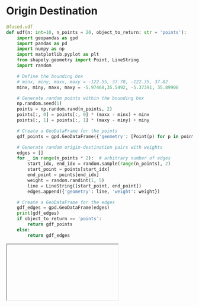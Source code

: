 # Origin Destination

```python
@fused.udf
def udf(n: int=10, n_points = 20, object_to_return: str = 'points'):
    import geopandas as gpd
    import pandas as pd
    import numpy as np
    import matplotlib.pyplot as plt
    from shapely.geometry import Point, LineString
    import random

    # Define the bounding box
    # minx, miny, maxx, maxy = -122.55, 37.70, -122.35, 37.82
    minx, miny, maxx, maxy = -5.97468,35.5492, -5.37391, 35.89908

    # Generate random points within the bounding box
    np.random.seed(1)
    points = np.random.rand(n_points, 2)
    points[:, 0] = points[:, 0] * (maxx - minx) + minx
    points[:, 1] = points[:, 1] * (maxy - miny) + miny

    # Create a GeoDataFrame for the points
    gdf_points = gpd.GeoDataFrame({'geometry': [Point(p) for p in points]})

    # Generate random origin-destination pairs with weights
    edges = []
    for _ in range(n_points * 2):  # arbitrary number of edges
        start_idx, end_idx = random.sample(range(n_points), 2)
        start_point = points[start_idx]
        end_point = points[end_idx]
        weight = random.randint(1, 5)
        line = LineString([start_point, end_point])
        edges.append({'geometry': line, 'weight': weight})

    # Create a GeoDataFrame for the edges
    gdf_edges = gpd.GeoDataFrame(edges)
    print(gdf_edges)
    if object_to_return == 'points':
        return gdf_points
    else:
        return gdf_edges
```


<Iframe
  id="od"
  key="od"
  url="https://staging.fused.io/workbench#app/s/aH4sIAAAAAAAAA61U227bMAz9FUF7SDK4jpct7RJAL22xAMWwPrTYHuLCUC3G0aJIniTXSYf9%2Byg7l9boLsBGGzbJQx6RkunvNDcC6JTKdWmsJ%2BVWQL4i3JFSrFK98zpvga%2BV9AFw%2FuBfVA5Exsvy4CnAlFwLDMO7KEWqw%2BV87KVX0E%2Fp9WVKB61XZ6WR2jvCkDN2SgqwGPGpWt%2BDJWZBWjilEUki8ibBx2g8aNhqK31gu1maWuqChJg9XYTWLjXereXNCjTrLdwyO7tSSX09O%2F%2FCt5vz8YWb1Vej%2FLaXarHAOg4NxbbS%2FSYtIub%2BK%2BQ%2B8yaz4CuLRCAKcL3jkmyvDALPsa2%2FpGvjf8GXaqWLiCjukbB%2FMo5PT99H5O04Pns3GTX4K3KBx%2BOBrHnZ7E57iFm%2B5Nb3U01Q8DTjS3TuzCAYnTm%2FVcBSivq92UyHw8bhhq09FNyuTh4muLvHNKmll1xlDxJqzMd1WSD%2FjOZNsJ6sEATrlr4SwFCJOpDRxQ7DDp9jj8as2aTjLKXPlyx54h080RXfgnVs3snB2j4GpFNXkJTOwFw5o5uAZ13uRXDPmVi8gOBM4HkKdmsreAEuwGdKashqKfyS9WqQxdK%2FHiVJ73fRuVHGst78EN58%2Bwfrrps86G7Rf2l3P0l%2FLHQ%2BGoehDI%2BkndHk7p%2F3KrB02zyae350DWhELXyrpIU1YL10OqeHH9AOA%2BeDuuHW8i0qW24VvtoRoXcRle5DpdRNbgE0nS64cvDjJwx7cbwWBQAA"
/>
